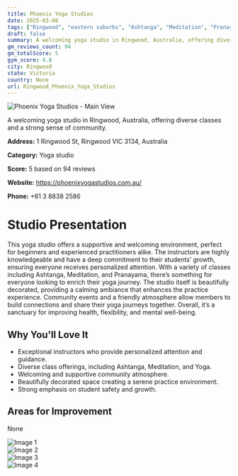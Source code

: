 ```yaml
---
title: Phoenix Yoga Studios
date: 2025-03-08
tags: ["Ringwood", "eastern suburbs", "Ashtanga", "Meditation", "Pranayama", "community", "welcoming atmosphere", "Ringwood"]  
draft: false
summary: A welcoming yoga studio in Ringwood, Australia, offering diverse classes and a strong sense of community.
gm_reviews_count: 94
gm_totalScore: 5
gym_score: 4.8
city: Ringwood
state: Victoria
country: None
url: Ringwood_Phoenix_Yoga_Studios
---
```


<div className="aspect-[16/9] relative my-8">
  <img 
    src="https://lh5.googleusercontent.com/p/AF1QipNfEQ2xwujzaSaSN8tcqwZk1BIXpNBKZyUVa9XB=w1920-h1080-k-no"
    alt="Phoenix Yoga Studios - Main View"
    className="object-cover absolute inset-0 w-full h-full rounded-lg"
  />
</div>

A welcoming yoga studio in Ringwood, Australia, offering diverse classes and a strong sense of community.

**Address:** 1 Ringwood St, Ringwood VIC 3134, Australia

**Category:** Yoga studio

**Score:** 5 based on 94 reviews

**Website:** https://phoenixyogastudios.com.au/

**Phone:** +61 3 8838 2586

# Studio Presentation

This yoga studio offers a supportive and welcoming environment, perfect for beginners and experienced practitioners alike. The instructors are highly knowledgeable and have a deep commitment to their students’ growth, ensuring everyone receives personalized attention. With a variety of classes including Ashtanga, Meditation, and Pranayama, there’s something for everyone looking to enrich their yoga journey. The studio itself is beautifully decorated, providing a calming ambiance that enhances the practice experience. Community events and a friendly atmosphere allow members to build connections and share their yoga journeys together. Overall, it’s a sanctuary for improving health, flexibility, and mental well-being.



## Why You'll Love It

- Exceptional instructors who provide personalized attention and guidance.
- Diverse class offerings, including Ashtanga, Meditation, and Yoga.
- Welcoming and supportive community atmosphere.
- Beautifully decorated space creating a serene practice environment.
- Strong emphasis on student safety and growth.

## Areas for Improvement

None

<div className="grid grid-cols-1 xl:grid-cols-2 gap-4 my-8">
<div className="aspect-[4/3] relative"><img src="https://lh3.googleusercontent.com/p/AF1QipNuaSOZWAJX_Zg03WRnEHXiHp2swpu7Gt52aOGW=w1920-h1080-k-no" alt="Image 1" className="object-cover absolute inset-0 w-full h-full rounded-lg" /></div>
<div className="aspect-[4/3] relative"><img src="https://lh5.googleusercontent.com/p/AF1QipMqmQe6zr0cfGYa_SB-0L0JWbiMKabxRaxzrjji=w1920-h1080-k-no" alt="Image 2" className="object-cover absolute inset-0 w-full h-full rounded-lg" /></div>
<div className="aspect-[4/3] relative"><img src="https://lh5.googleusercontent.com/p/AF1QipP34Jd7wC5NTRvRgLq0cjs8RV3T3iB8mV5bivMJ=w1920-h1080-k-no" alt="Image 3" className="object-cover absolute inset-0 w-full h-full rounded-lg" /></div>
<div className="aspect-[4/3] relative"><img src="https://lh5.googleusercontent.com/p/AF1QipODES1M7iClqM-KXeohNqljhLv20Ge5KYSJapX1=w1920-h1080-k-no" alt="Image 4" className="object-cover absolute inset-0 w-full h-full rounded-lg" /></div>
</div>